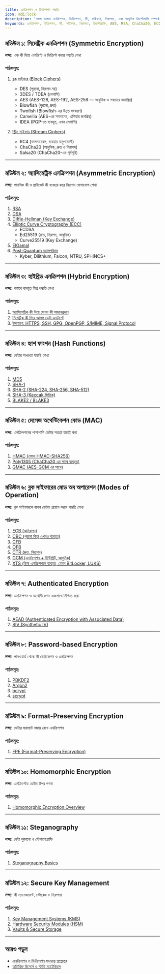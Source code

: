 ```yaml
---
title: এনক্রিপশন ও ডিক্রিপশন পদ্ধতি
icon: mdi:lock
description: 'বাংলা ভাষায় এনক্রিপশন, ডিক্রিপশন, কী, সাইফার, নিরাপত্তা, এবং আধুনিক ক্রিপ্টোগ্রাফি সম্পর্কে সহজ ও বিস্তারিত গাইড।'
keywords: এনক্রিপশন, ডিক্রিপশন, কী, সাইফার, নিরাপত্তা, ক্রিপ্টোগ্রাফি, AES, RSA, ChaCha20, ECC
---
```


## মডিউল ১: সিমেট্রিক এনক্রিপশন (Symmetric Encryption)

**লক্ষ্য:** এক কী দিয়ে এনক্রিপ্ট ও ডিক্রিপ্ট করার পদ্ধতি শেখা

### পাঠসমূহ:
1. [ব্লক সাইফার (Block Ciphers)](/encryption/block-ciphers)  
   - DES (পুরনো, নিরাপদ নয়)  
   - 3DES / TDEA (লেগাসি)  
   - AES (AES-128, AES-192, AES-256 — আধুনিক ও সবচেয়ে জনপ্রিয়)  
   - Blowfish (পুরনো, দ্রুত)  
   - Twofish (Blowfish-এর উন্নত সংস্করণ)  
   - Camellia (AES-এর সমমানের, এশিয়ায় জনপ্রিয়)  
   - IDEA (PGP-তে ব্যবহৃত, এখন লেগাসি)  

2. [স্ট্রিম সাইফার (Stream Ciphers)](/encryption/stream-ciphers)  
   - RC4 (ভালনারেবল, ব্যবহার অনুপযোগী)  
   - ChaCha20 (আধুনিক, দ্রুত ও নিরাপদ)  
   - Salsa20 (ChaCha20-এর পূর্বসূরি)  

---

## মডিউল ২: অ্যাসিমেট্রিক এনক্রিপশন (Asymmetric Encryption)

**লক্ষ্য:** পাবলিক কী ও প্রাইভেট কী ব্যবহার করে নিরাপদ যোগাযোগ শেখা

### পাঠসমূহ:
1. [RSA](/encryption/rsa)  
2. [DSA](/encryption/dsa)  
3. [Diffie-Hellman (Key Exchange)](/encryption/diffie-hellman)  
4. [Elliptic Curve Cryptography (ECC)](/encryption/ecc)  
   - ECDSA  
   - Ed25519 (দ্রুত, নিরাপদ, আধুনিক)  
   - Curve25519 (Key Exchange)  
5. [ElGamal](/encryption/elgamal)  
6. [Post-Quantum অ্যালগরিদম](/encryption/post-quantum)  
   - Kyber, Dilithium, Falcon, NTRU, SPHINCS+  

---

## মডিউল ৩: হাইব্রিড এনক্রিপশন (Hybrid Encryption)

**লক্ষ্য:** বাস্তবে ব্যবহৃত মিশ্র পদ্ধতি শেখা

### পাঠসমূহ:
1. [অ্যাসিমেট্রিক কী দিয়ে সেশন কী আদানপ্রদান](/encryption/hybrid-session-key)  
2. [সিমেট্রিক কী দিয়ে আসল ডেটা এনক্রিপ্ট](/encryption/hybrid-symmetric)  
3. [উদাহরণ: HTTPS, SSH, GPG, OpenPGP, S/MIME, Signal Protocol](/encryption/hybrid-examples)  

---

## মডিউল ৪: হ্যাশ ফাংশন (Hash Functions)

**লক্ষ্য:** ডেটার অখণ্ডতা যাচাই শেখা

### পাঠসমূহ:
1. [MD5](/encryption/md5)  
2. [SHA-1](/encryption/sha1)  
3. [SHA-2 (SHA-224, SHA-256, SHA-512)](/encryption/sha2)  
4. [SHA-3 (Keccak ভিত্তিক)](/encryption/sha3)  
5. [BLAKE2 / BLAKE3](/encryption/blake2-blake3)  

---

## মডিউল ৫: মেসেজ অথেন্টিকেশন কোড (MAC)

**লক্ষ্য:** এনক্রিপশনের পাশাপাশি ডেটার সততা যাচাই করা

### পাঠসমূহ:
1. [HMAC (যেমন HMAC-SHA256)](/encryption/hmac)  
2. [Poly1305 (ChaCha20 এর সাথে ব্যবহৃত)](/encryption/poly1305)  
3. [GMAC (AES-GCM এর সাথে)](/encryption/gmac)  

---

## মডিউল ৬: ব্লক সাইফারের মোড অব অপারেশন (Modes of Operation)

**লক্ষ্য:** ব্লক সাইফারকে বাস্তব ডেটায় প্রয়োগ করার পদ্ধতি শেখা

### পাঠসমূহ:
1. [ECB (অনিরাপদ)](/encryption/ecb)  
2. [CBC (পুরনো কিন্তু এখনও ব্যবহৃত)](/encryption/cbc)  
3. [CFB](/encryption/cfb)  
4. [OFB](/encryption/ofb)  
5. [CTR (দ্রুত, নিরাপদ)](/encryption/ctr)  
6. [GCM (এনক্রিপশন + ইন্টিগ্রিটি, আধুনিক)](/encryption/gcm)  
7. [XTS (ডিস্ক এনক্রিপশনে ব্যবহৃত, যেমন BitLocker, LUKS)](/encryption/xts)  

---

## মডিউল ৭: Authenticated Encryption

**লক্ষ্য:** এনক্রিপশন ও অথেন্টিকেশন একসাথে নিশ্চিত করা

### পাঠসমূহ:
1. [AEAD (Authenticated Encryption with Associated Data)](/encryption/aead)  
2. [SIV (Synthetic IV)](/encryption/siv)  

---

## মডিউল ৮: Password-based Encryption

**লক্ষ্য:** পাসওয়ার্ড থেকে কী ডেরিভেশন ও এনক্রিপশন

### পাঠসমূহ:
1. [PBKDF2](/encryption/pbkdf2)  
2. [Argon2](/encryption/argon2)  
3. [bcrypt](/encryption/bcrypt)  
4. [scrypt](/encryption/scrypt)  

---

## মডিউল ৯: Format-Preserving Encryption

**লক্ষ্য:** ডেটার ফরম্যাট বজায় রেখে এনক্রিপশন

### পাঠসমূহ:
1. [FPE (Format-Preserving Encryption)](/encryption/fpe)  

---

## মডিউল ১০: Homomorphic Encryption

**লক্ষ্য:** এনক্রিপ্টেড ডেটার উপর গণনা

### পাঠসমূহ:
1. [Homomorphic Encryption Overview](/encryption/homomorphic)  

---

## মডিউল ১১: Steganography

**লক্ষ্য:** ডেটা লুকানো ও স্টেগানোগ্রাফি

### পাঠসমূহ:
1. [Steganography Basics](/encryption/steganography)  

---

## মডিউল ১২: Secure Key Management

**লক্ষ্য:** কী ম্যানেজমেন্ট, স্টোরেজ ও নিরাপত্তা

### পাঠসমূহ:
1. [Key Management Systems (KMS)](/encryption/kms)  
2. [Hardware Security Modules (HSM)](/encryption/hsm)  
3. [Vaults & Secure Storage](/encryption/vaults)  

---

## আরও পড়ুন

- [এনক্রিপশন ও ডিক্রিপশন সংক্রান্ত প্রশ্নোত্তর](/encryption/qna)
- [অতিরিক্ত রিসোর্স ও স্টাডি ম্যাটেরিয়াল](/encryption/additional-resources)

